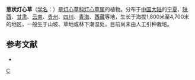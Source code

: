 {{Speciesbox 
| genus = Juncus
| species = allioides
| authority = Franch.
}}

'''葱状灯心草'''（[[学名|学名]]：{{lang|la|''Juncus allioides''}}）是[[灯心草科|灯心草科]][[灯心草属|灯心草属]]的植物。分布于[[中国大陆|中国大陆]]的[[宁夏|宁夏]]、[[陕西|陕西]]、[[甘肃|甘肃]]、[[云南|云南]]、[[贵州|贵州]]、[[四川|四川]]、[[青海|青海]]、[[西藏|西藏]]等地，生长于海拔1,800米至4,700米的地区，一般生于山坡、草地或林下潮湿处，目前尚未由人工引种栽培。

== 参考文献 ==
<div class="references-small">
* {{cite web| url =http://www.bioinfo.cn/db05/KmzwSpecies.php?action=view&id=11509| title =葱状灯心草| work =《中国高等植物数据库全库》| publisher =中国科学院微生物研究所| author =昆明植物研究所| accessdate =2009-02-24| deadurl =yes| archiveurl =https://web.archive.org/web/20160305003719/http://www.bioinfo.cn/db05/KmzwSpecies.php?action=view&id=11509| archivedate =2016-03-05}}
</div>
{{Taxonbar|from=Q15227617}}

[[Category:灯心草属|C]]


{{植物小作品}}